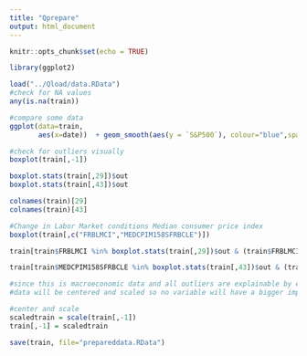 ```yaml
---
title: "Qprepare"
output: html_document
---
```


```r
knitr::opts_chunk$set(echo = TRUE)
```

```r
library(ggplot2)

load("../Qload/data.RData")
#check for NA values
any(is.na(train))

#compare some data 
ggplot(data=train,
       aes(x=date))  + geom_smooth(aes(y = `S&P500`), colour="blue",span=0.1) + geom_smooth(aes(y = GDAXI), colour = "red", span=0.1) + geom_smooth(aes(y = IPMAN), colour = "cyan", span=0.1)

#check for outliers visually
boxplot(train[,-1])

boxplot.stats(train[,29])$out
boxplot.stats(train[,43])$out

colnames(train)[29]
colnames(train)[43]

#Change in Labor Market conditions Median consumer price index
boxplot(train[,c("FRBLMCI","MEDCPIM158SFRBCLE")])

train[train$FRBLMCI %in% boxplot.stats(train[,29])$out & (train$FRBLMCI>8 | train$FRBLMCI<(-8)) ,c("date","FRBLMCI")]

train[train$MEDCPIM158SFRBCLE %in% boxplot.stats(train[,43])$out & (train$MEDCPIM158SFRBCLE>5 | train$MEDCPIM158SFRBCLE<(-5)) ,c("date","MEDCPIM158SFRBCLE")]

#since this is macroeconomic data and all outliers are explainable by events or legislations (which can be treated as events as well)
#data will be centered and scaled so no variable will have a bigger impact than another
```

```r
#center and scale
scaledtrain = scale(train[,-1])
train[,-1] = scaledtrain

save(train, file="prepareddata.RData")
```

